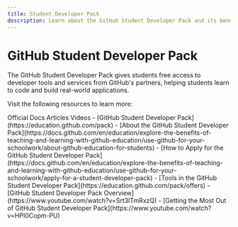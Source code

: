 ```yaml
---
title: Student Developer Pack
description: Learn about the GitHub Student Developer Pack and its benefits
---
```


# GitHub Student Developer Pack

The GitHub Student Developer Pack gives students free access to developer tools and services from GitHub's partners, helping students learn to code and build real-world applications.

Visit the following resources to learn more:

<Tabs defaultValue="article">
<TabsList>
<TabsTrigger value="official">Official Docs</TabsTrigger>
<TabsTrigger value="article">Articles</TabsTrigger>
<TabsTrigger value="video">Videos</TabsTrigger>
</TabsList>

<TabsContent value="official">
- [GitHub Student Developer Pack](https://education.github.com/pack)
- [About the GitHub Student Developer Pack](https://docs.github.com/en/education/explore-the-benefits-of-teaching-and-learning-with-github-education/use-github-for-your-schoolwork/about-github-education-for-students)
</TabsContent>
<TabsContent value="article">
- [How to Apply for the GitHub Student Developer Pack](https://docs.github.com/en/education/explore-the-benefits-of-teaching-and-learning-with-github-education/use-github-for-your-schoolwork/apply-for-a-student-developer-pack)
- [Tools in the GitHub Student Developer Pack](https://education.github.com/pack/offers)
</TabsContent>
<TabsContent value="video">
- [GitHub Student Developer Pack Overview](https://www.youtube.com/watch?v=Srt3lTmRxzQ)
- [Getting the Most Out of GitHub Student Developer Pack](https://www.youtube.com/watch?v=HPI0Copm-PU)
</TabsContent>
</Tabs>
